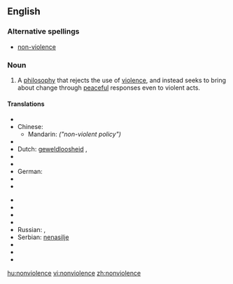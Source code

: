 ==English==

===Alternative spellings===
* [[non-violence]]

===Noun===
{{wikipedia}}
{{en-noun|-}}

# A [[philosophy]] that rejects the use of [[violence]], and instead seeks to bring about change through [[peaceful]] responses even to violent acts.

====Translations====
{{trans-top|philosophy that rejects violence}}
* {{trreq|Arabic}}
* Chinese:
** Mandarin: {{t|zh|非暴力政策|tr=fēi bàolì zhèngcè|sc=Hani}} ''("non-violent policy")''
* {{trreq|Czech}}
* Dutch: [[geweldloosheid]] {{f}},  {{t|nl|geweldloosheid|f}}
* {{trreq|Finnish}}
* {{trreq|French}}
* German: {{t|de|Gewaltlosigkeit|f}}
* {{trreq|Hungarian}}
* {{trreq|Italian}}
{{trans-mid}}
* {{trreq|Japanese}}
* {{trreq|Korean}}
* {{trreq|Lithuanian}}
* {{trreq|Portuguese}}
* Russian: {{t|ru|отказ от применения насильственных методов|m|tr=otkáz ot primenénija nasíl’stvennyx metódov|sc=Cyrl}},  {{t|ru|ненасилие|n|tr=nenasílije|sc=Cyrl}}
* Serbian: [[nenasilje]] {{n}}
* {{trreq|Spanish}}
* {{trreq|Swedish}}
* {{trreq|Vietnamese}}
{{trans-bottom}}

[[hu:nonviolence]]
[[vi:nonviolence]]
[[zh:nonviolence]]